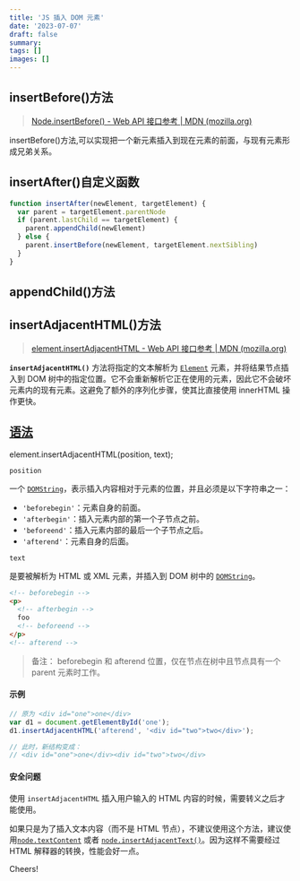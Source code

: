 ```yaml
---
title: 'JS 插入 DOM 元素'
date: '2023-07-07'
draft: false
summary:
tags: []
images: []
---
```



## insertBefore()方法

> [Node.insertBefore() - Web API 接口参考 | MDN (mozilla.org)](https://developer.mozilla.org/zh-CN/docs/Web/API/Node/insertBefore)

insertBefore()方法,可以实现把一个新元素插入到现在元素的前面，与现有元素形成兄弟关系。

## insertAfter()自定义函数

```js
function insertAfter(newElement, targetElement) {
  var parent = targetElement.parentNode
  if (parent.lastChild == targetElement) {
    parent.appendChild(newElement)
  } else {
    parent.insertBefore(newElement, targetElement.nextSibling)
  }
}
```

## appendChild()方法

## insertAdjacentHTML()方法

> [element.insertAdjacentHTML - Web API 接口参考 | MDN (mozilla.org)](https://developer.mozilla.org/zh-CN/docs/Web/API/Element/insertAdjacentHTML)

**`insertAdjacentHTML()`** 方法将指定的文本解析为 [`Element`](https://developer.mozilla.org/zh-CN/docs/Web/API/Element) 元素，并将结果节点插入到 DOM 树中的指定位置。它不会重新解析它正在使用的元素，因此它不会破坏元素内的现有元素。这避免了额外的序列化步骤，使其比直接使用 innerHTML 操作更快。

## [语法](https://developer.mozilla.org/zh-CN/docs/Web/API/Element/insertAdjacentHTML#%E8%AF%AD%E6%B3%95)

element.insertAdjacentHTML(position, text);

`position`

一个 [`DOMString`](https://developer.mozilla.org/zh-CN/docs/Web/JavaScript/Reference/Global_Objects/String)，表示插入内容相对于元素的位置，并且必须是以下字符串之一：

- `'beforebegin'`：元素自身的前面。
- `'afterbegin'`：插入元素内部的第一个子节点之前。
- `'beforeend'`：插入元素内部的最后一个子节点之后。
- `'afterend'`：元素自身的后面。

`text`

是要被解析为 HTML 或 XML 元素，并插入到 DOM 树中的 [`DOMString`](https://developer.mozilla.org/zh-CN/docs/Web/JavaScript/Reference/Global_Objects/String)。

```html
<!-- beforebegin -->
<p>
  <!-- afterbegin -->
  foo
  <!-- beforeend -->
</p>
<!-- afterend -->
```

> 备注： beforebegin 和 afterend 位置，仅在节点在树中且节点具有一个 parent 元素时工作。

#### 示例

```js
// 原为 <div id="one">one</div>
var d1 = document.getElementById('one');
d1.insertAdjacentHTML('afterend', '<div id="two">two</div>');

// 此时，新结构变成：
// <div id="one">one</div><div id="two">two</div>
```

#### 安全问题

使用 `insertAdjacentHTML` 插入用户输入的 HTML 内容的时候，需要转义之后才能使用。

如果只是为了插入文本内容（而不是 HTML 节点），不建议使用这个方法，建议使用[`node.textContent`](https://developer.mozilla.org/zh-CN/docs/Web/API/Node/textContent) 或者 [`node.insertAdjacentText()`](https://developer.mozilla.org/zh-CN/docs/Web/API/Element/insertAdjacentText)。因为这样不需要经过 HTML 解释器的转换，性能会好一点。

Cheers! <Twemoji emoji="clinking-beer-mugs" />
